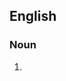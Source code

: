 ==English==

===Noun===
{{head|en|noun form|head=[[eastern|Eastern]] [[Europeans]]}}

# {{plural of|en|Eastern European}}